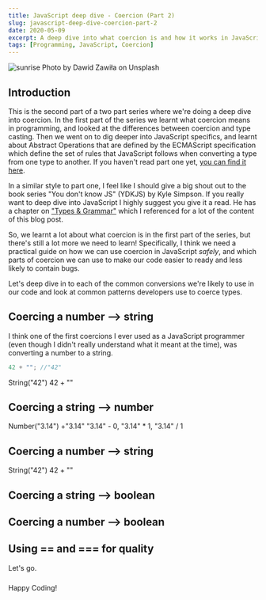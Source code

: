 ```yaml
---
title: JavaScript deep dive - Coercion (Part 2)
slug: javascript-deep-dive-coercion-part-2
date: 2020-05-09
excerpt: A deep dive into what coercion is and how it works in JavaScript
tags: [Programming, JavaScript, Coercion]
---
```


![sunrise](./dawid-zawila--G3rw6Y02D0-unsplash.jpg)
Photo by Dawid Zawiła on Unsplash

## Introduction

This is the second part of a two part series where we're doing a deep dive into coercion. In the first part of the series we learnt what coercion means in programming, and looked at the differences between coercion and type casting. Then we went on to dig deeper into JavaScript specifics, and learnt about Abstract Operations that are defined by the ECMAScript specification which define the set of rules that JavaScript follows when converting a type from one type to another. If you haven't read part one yet, [you can find it here](https://matthewburfield.com/javascript-deep-dive-coercion/).

In a similar style to part one, I feel like I should give a big shout out to the book series "You don't know JS" (YDKJS) by Kyle Simpson. If you really want to deep dive into JavaScript I highly suggest you give it a read. He has a chapter on ["Types & Grammar"](https://github.com/getify/You-Dont-Know-JS/blob/1st-ed/types%20%26%20grammar/ch4.md) which I referenced for a lot of the content of this blog post.

So, we learnt a lot about what coercion is in the first part of the series, but there's still a lot more we need to learn! Specifically, I think we need a practical guide on how we can use coercion in JavaScript _safely_, and which parts of coercion we can use to make our code easier to ready and less likely to contain bugs.

Let's deep dive in to each of the common conversions we're likely to use in our code and look at common patterns developers use to coerce types.

## Coercing a number --> string

I think one of the first coercions I ever used as a JavaScript programmer (even though I didn't really understand what it meant at the time), was converting a number to a string.

```javascript
42 + ""; //"42"
```

String("42")
42 + ""

## Coercing a string --> number

Number("3.14")
+"3.14"
"3.14" - 0, "3.14" \* 1, "3.14" / 1

## Coercing a number --> string

String("42")
42 + ""

## Coercing a string --> boolean

## Coercing a number --> boolean

## Using == and === for quality

Let's go.

###

Happy Coding!
